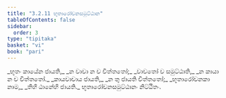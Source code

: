 ```yaml
---
title: "3.2.11 භූතාරෝචනසමුට්ඨාන"
tableOfContents: false
sidebar:
  order: 3
type: "tipitaka"
basket: "vi"
book: "pari"
---
```



<DynamicBreadcrumb />

<Division number="268" book="pari">

<Paragraph number="1142" type="verses" book="pari">
_භූතං කායේන ජායති,_  
_න වාචා න ච චිත්තතෝ;_  
_වාචතෝ ච සමුට්ඨාති,_  
_න කායා න ච චිත්තතෝ._  

</Paragraph>

<Paragraph number="1143" type="verses" book="pari">
_කායවාචාය ජායති,_  
_න තු ජායති චිත්තතෝ;_  
_භූතාරෝචනකා නාම,_  
_තීහි ඨානේහි ජායති._  


</Paragraph>
</Division>

<Paragraph number="1144" type="center" book="pari">
භූතාරෝචනසමුට්ඨානං නිට්ඨිතං.
</Paragraph>